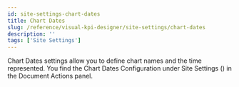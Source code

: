 ```yaml
---
id: site-settings-chart-dates
title: Chart Dates
slug: /reference/visual-kpi-designer/site-settings/chart-dates
description: ''
tags: ['Site Settings']
---
```



Chart Dates settings allow you to define chart names and the time represented. You find the Chart Dates Configuration under Site Settings (<PngFont name='options28' />) in the Document Actions panel.

<JsonToTable jsonData={table} />